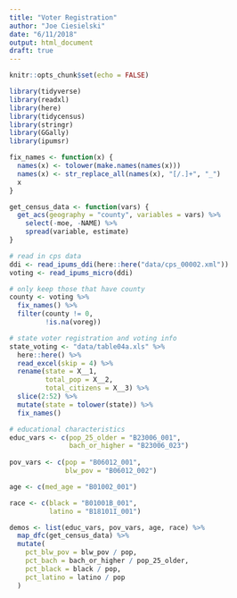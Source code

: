 ```yaml
---
title: "Voter Registration"
author: "Joe Ciesielski"
date: "6/11/2018"
output: html_document
draft: true
---
```


```r
knitr::opts_chunk$set(echo = FALSE)

library(tidyverse)
library(readxl)
library(here)
library(tidycensus)
library(stringr)
library(GGally)
library(ipumsr)

fix_names <- function(x) {
  names(x) <- tolower(make.names(names(x)))
  names(x) <- str_replace_all(names(x), "[/.]+", "_")
  x
}

get_census_data <- function(vars) {
  get_acs(geography = "county", variables = vars) %>% 
    select(-moe, -NAME) %>% 
    spread(variable, estimate)
}

# read in cps data
ddi <- read_ipums_ddi(here::here("data/cps_00002.xml"))
voting <- read_ipums_micro(ddi)

# only keep those that have county
county <- voting %>% 
  fix_names() %>% 
  filter(county != 0,
         !is.na(voreg))

# state voter registration and voting info
state_voting <- "data/table04a.xls" %>% 
  here::here() %>% 
  read_excel(skip = 4) %>% 
  rename(state = X__1,
         total_pop = X__2,
         total_citizens = X__3) %>% 
  slice(2:52) %>% 
  mutate(state = tolower(state)) %>% 
  fix_names()

# educational characteristics
educ_vars <- c(pop_25_older = "B23006_001",
               bach_or_higher = "B23006_023")
               
pov_vars <- c(pop = "B06012_001",
              blw_pov = "B06012_002")

age <- c(med_age = "B01002_001")

race <- c(black = "B01001B_001",
          latino = "B18101I_001")

demos <- list(educ_vars, pov_vars, age, race) %>% 
  map_dfc(get_census_data) %>% 
  mutate(
    pct_blw_pov = blw_pov / pop,
    pct_bach = bach_or_higher / pop_25_older,
    pct_black = black / pop,
    pct_latino = latino / pop
  )

```



